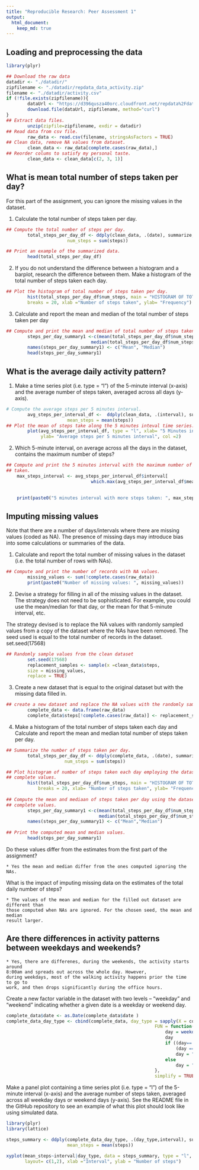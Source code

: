 ```yaml
---
title: "Reproducible Research: Peer Assessment 1"
output: 
  html_document:
    keep_md: true
---
```



## Loading and preprocessing the data

```r
library(plyr)

## Download the raw data
datadir <- "./datadir/"
zipfilename <- "./datadir/repdata_data_activity.zip"
filename <- "./datadir/activity.csv"
if (!file.exists(zipfilename)){
        dataUrl <- "https://d396qusza40orc.cloudfront.net/repdata%2Fdata%2Factivity.zip"
        download.file(dataUrl, zipfilename, method="curl")
}  
## Extract data files.
        unzip(zipfile=zipfilename, exdir = datadir)
## Read data from csv file.
        raw_data <- read.csv(filename, stringsAsFactors = TRUE)
## Clean data, remove NA values from dataset.
        clean_data <- raw_data[complete.cases(raw_data),]
## Reorder colums to satisfy my personal taste.
        clean_data <- clean_data[c(2, 3, 1)]
```

## What is mean total number of steps taken per day?
For this part of the assignment, you can ignore the missing values in the dataset.

1. Calculate the total number of steps taken per day.

```r
## Compute the total number of steps per day.
        total_steps_per_day_df <- ddply(clean_data, .(date), summarize, 
                       num_steps = sum(steps))

## Print an example of the summarized data.
        head(total_steps_per_day_df)
```

2. If you do not understand the difference between a histogram and a 
barplot, research the difference between them. Make a histogram of the
total number of steps taken each day.

```r
## Plot the histogram of total number of steps taken per day.
        hist(total_steps_per_day_df$num_steps, main = "HISTOGRAM OF TOTAL NUMBER OF STEPS PER DAY", 
        breaks = 20, xlab ="Number of steps taken", ylab= "Frequency")
```
        
3. Calculate and report the mean and median of the total number of steps 
taken per day

```r
## Compute and print the mean and median of total number of steps taken per day.
        steps_per_day_summary1 <-c(mean(total_steps_per_day_df$num_steps), 
                                median(total_steps_per_day_df$num_steps))
        names(steps_per_day_summary1) <- c("Mean", "Median")
        head(steps_per_day_summary1)
```
   
## What is the average daily activity pattern?

1. Make a time series plot (i.e. type = "l") of the 5-minute interval (x-axis) 
and the average number of steps taken, averaged across all days (y-axis).

```r
# Compute the average steps per 5 minutes interval.
        avg_steps_per_interval_df <-  ddply(clean_data, .(interval), summarize, 
                       mean_steps = mean(steps))
## Plot the mean of steps take along the 5 minutes inteval time series.
        plot(avg_steps_per_interval_df, type = "l", xlab= "5 Minutes interval", 
             ylab= "Average steps per 5 minutes interval", col =2)
```

2. Which 5-minute interval, on average across all the days in the dataset, 
contains the maximum number of steps?
```r
## Compute and print the 5 minutes interval with the maximum number of steps
## taken.
    max_steps_interval <- avg_steps_per_interval_df$interval[
                                which.max(avg_steps_per_interval_df$mean_steps)]
    

    print(paste0("5 minutes interval with more steps taken: ", max_steps_interval))
```
## Imputing missing values

Note that there are a number of days/intervals where there are missing values
(coded as NA). The presence of missing days may introduce bias into some calculations 
or summaries of the data.

1. Calculate and report the total number of missing values in the dataset 
(i.e. the total number of rows with NAs).

```r
## Compute and print the number of records with NA values.
        missing_values <- sum(!complete.cases(raw_data))
        print(paste0("Number of missing values: ", missing_values))
```

2. Devise a strategy for filling in all of the missing values in the dataset. 
The strategy does not need to be sophisticated. For example, you could use the 
mean/median for that day, or the mean for that 5-minute interval, etc.

The strategy devised is to replace the NA values with randomly sampled values from
a copy of the dataset where the NAs have been removed. The seed used is equal to 
the total number of records in the dataset. set.seed(17568)

```r
## Randomly sample values from the clean dataset
        set.seed(17568)
        replacement_samples <- sample(x =clean_data$steps, 
        size = missing_values,
        replace = TRUE)
```

3. Create a new dataset that is equal to the original dataset but with the 
missing data filled in.

```r
## create a new dataset and replace the NA values with the randomly sampled ones.
        complete_data <- data.frame(raw_data)
        complete_data$steps[!complete.cases(raw_data)] <- replacement_samples
```

4. Make a histogram of the total number of steps taken each day and Calculate 
and report the mean and median total number of steps taken per day.

```r
## Summarize the number of steps taken per day.
        total_steps_per_day_df <- ddply(complete_data, .(date), summarize, 
                      num_steps = sum(steps))

## Plot histogram of number of steps taken each day employing the dataset with
## complete values.
        hist(total_steps_per_day_df$num_steps, main = "HISTOGRAM OF TOTAL NUMBER OF STEPS PER DAY", 
            breaks = 20, xlab= "Number of steps taken", ylab= "Frequency")
        
## Compute the mean and mediaan of steps taken per day using the dataset with 
## complete values.
        steps_per_day_summary1 <-c(mean(total_steps_per_day_df$num_steps), 
                                   median(total_steps_per_day_df$num_steps))
        names(steps_per_day_summary1) <- c("Mean","Median")
        
## Print the computed mean and median values.
        head(steps_per_day_summary1)
```
Do these values differ from the estimates from the first part of the assignment? 

    * Yes the mean and median differ from the ones computed ignoring the NAs.
  
What is the impact of imputing missing data on the estimates of the total daily number of steps?

    * The values of the mean and median for the filled out dataset are different than
    those computed when NAs are ignored. For the chosen seed, the mean and median
    result larger.
    
## Are there differences in activity patterns between weekdays and weekends?

    * Yes, there are differenes, during the weekends, the activity starts around 
    8:00am and spreads out across the whole day. However, 
    during weekdays, most of the walking activity happens prior the time to go to
    work, and then drops significantly during the office hours.
    
Create a new factor variable in the dataset with two levels – “weekday” 
and “weekend” indicating whether a given date is a weekday or weekend day.

```r
complete_data$date <- as.Date(complete_data$date ) 
complete_data_day_type <- cbind(complete_data, day_type = sapply(X = complete_data$date, 
                                                        FUN = function(x){
                                                            day = weekdays(x, abbreviate=TRUE)
                                                            day
                                                            if ((day== "Sat") ||
                                                                (day == "Sun"))
                                                                day = "Weekend"
                                                            else
                                                                day = "Weekday"
                                                        }, 
                                                        simplify = TRUE))
```

Make a panel plot containing a time series plot (i.e. type = "l") of the 5-minute
interval (x-axis) and the average number of steps taken, averaged across all weekday
days or weekend days (y-axis). See the README file in the GitHub repository to see
an example of what this plot should look like using simulated data.

```r
library(plyr)
library(lattice)

steps_summary <- ddply(complete_data_day_type, .(day_type,interval), summarize, 
                       mean_steps = mean(steps))

xyplot(mean_steps~interval|day_type, data = steps_summary, type = "l", 
       layout= c(1,2), xlab ="Interval", ylab = "Number of steps")

```
